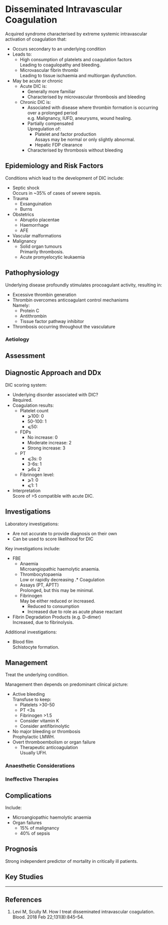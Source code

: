 # Disseminated Intravascular Coagulation


Acquired syndrome characterised by extreme systemic intravascular activation of coagulation that:

* Occurs secondary to an underlying condition
* Leads to:
	* High consumption of platelets and coagulation factors  
	Leading to coagulopathy and bleeding.
	* Microvascular fibrin thrombi  
	Leading to tissue ischaemia and multiorgan dysfunction.
* May be acute or chronic
	* Acute DIC is:
		* Generally more familiar
		* Characterised by microvascular thrombosis and bleeding
	* Chronic DIC is:
		* Associated with disease where thrombin formation is occurring over a prolonged period  
		e.g. Malignancy, IUFD, aneurysms, wound healing.
		* Partially compensated  
		Upregulation of:
			* Platelet and factor production  
			Assays may be normal or only slightly abnormal.
			* Hepatic FDP clearance
		* Characterised by thrombosis without bleeding

## Epidemiology and Risk Factors

Conditions which lead to the development of DIC include:

* Septic shock  
Occurs in ~35% of cases of severe sepsis.
* Trauma
	* Exsanguination
	* Burns
* Obstetrics
	* Abruptio placentae 
	* Haemorrhage
	* AFE
* Vascular malformations
* Malignancy
	* Solid organ tumours  
	Primarily thrombosis.
	* Acute promyelocytic leukaemia


## Pathophysiology

Underlying disease profoundly stimulates procoagulant activity, resulting in:

* Excessive thrombin generation
* Thrombin overcomes anticoagulant control mechanisms  
Namely:
	* Protein C
	* Antithrombin
	* Tissue factor pathway inhibitor
* Thrombosis occurring throughout the vasculature

### Aetiology

## Assessment

## Diagnostic Approach and DDx

DIC scoring system:

* Underlying disorder associated with DIC?  
Required.
* Coagulation results:
	* Platelet count
		* ⩾100: 0
		* 50-100: 1
		* ⩽50: 
	* FDPs
		* No increase: 0
		* Moderate increase: 2
		* Strong increase: 3
	* PT
		* ⩽3s: 0
		* 3-6s: 1
		* ⩾6s 2
	* Fibrinogen level:
		* ⩾1: 0
		* ⩽1: 1
* Interpretation  
Score of >5 compatible with acute DIC.




## Investigations

Laboratory investigations:

* Are not accurate to provide diagnosis on their own
* Can be used to score likelihood for DIC

Key investigations include:

* FBE
	* Anaemia  
	Microangiopathic haemolytic anaemia.
	* Thrombocytopaenia  
	Low or rapidly decreasing
.* Coagulation
	* Assays (PT, APTT)  
	Prolonged, but this may be minimal.
	* Fibrinogen  
	May be either reduced or increased.
		* Reduced to consumption
		* Increased due to role as acute phase reactant
* Fibrin Degradation Products (e.g. D-dimer)  
Increased, due to fibrinolysis.

Additional investigations:

* Blood film  
	Schistocyte formation.



## Management

Treat the underlying condition.

Management then depends on predominant clinical picture:

* Active bleeding  
Transfuse to keep:
	* Platelets >30-50
	* PT <3s
	* Fibrinogen >1.5
	* Consider vitamin K
	* Consider antifibrinolytic
* No major bleeding or thrombosis  
Prophylactic LMWH.
* Overt thromboembolism or organ failure  
	* Therapeutic anticoagulation  
	Usually UFH.


### Anaesthetic Considerations

### Ineffective Therapies

## Complications

Include:

* Microangiopathic haemolytic anaemia
* Organ failures
	* 15% of malignancy
	* 40% of sepsis

## Prognosis

Strong independent predictor of mortality in critically ill patients.

## Key Studies


---

## References


1. Levi M, Scully M. How I treat disseminated intravascular coagulation. Blood. 2018 Feb 22;131(8):845–54. 
